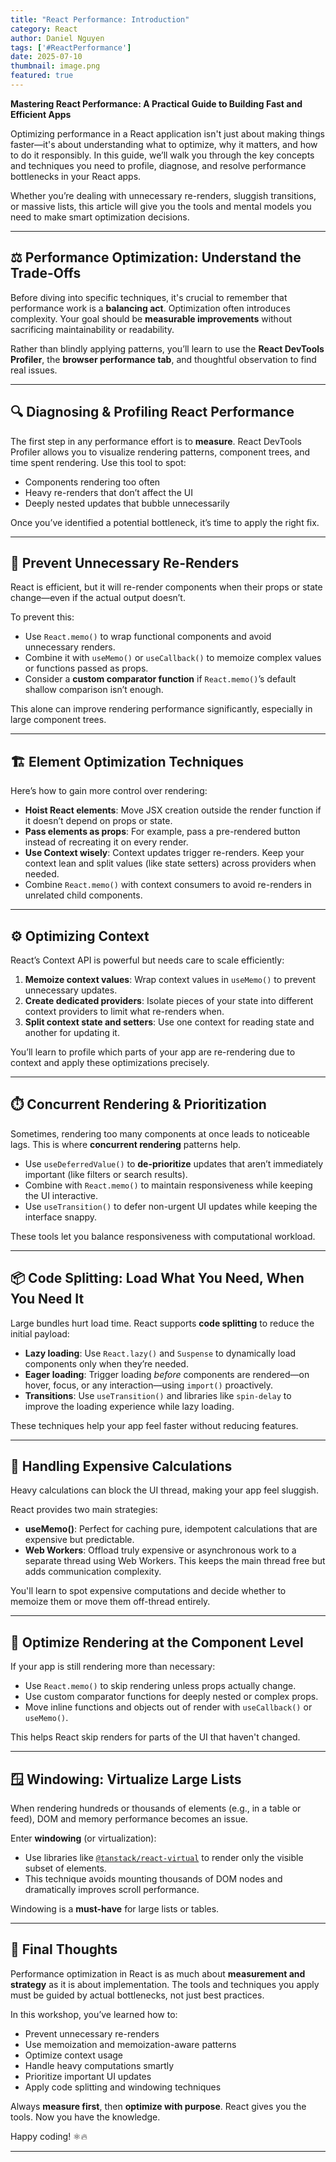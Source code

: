 ```yaml
---
title: "React Performance: Introduction"
category: React
author: Daniel Nguyen
tags: ['#ReactPerformance']
date: 2025-07-10
thumbnail: image.png
featured: true
---
```


**Mastering React Performance: A Practical Guide to Building Fast and Efficient Apps**

Optimizing performance in a React application isn't just about making things faster—it's about understanding what to optimize, why it matters, and how to do it responsibly. In this guide, we’ll walk you through the key concepts and techniques you need to profile, diagnose, and resolve performance bottlenecks in your React apps.

Whether you’re dealing with unnecessary re-renders, sluggish transitions, or massive lists, this article will give you the tools and mental models you need to make smart optimization decisions.

---

## ⚖️ Performance Optimization: Understand the Trade-Offs

Before diving into specific techniques, it's crucial to remember that performance work is a **balancing act**. Optimization often introduces complexity. Your goal should be **measurable improvements** without sacrificing maintainability or readability.

Rather than blindly applying patterns, you’ll learn to use the **React DevTools Profiler**, the **browser performance tab**, and thoughtful observation to find real issues.

---

## 🔍 Diagnosing & Profiling React Performance

The first step in any performance effort is to **measure**. React DevTools Profiler allows you to visualize rendering patterns, component trees, and time spent rendering. Use this tool to spot:

* Components rendering too often
* Heavy re-renders that don’t affect the UI
* Deeply nested updates that bubble unnecessarily

Once you’ve identified a potential bottleneck, it’s time to apply the right fix.

---

## 🧠 Prevent Unnecessary Re-Renders

React is efficient, but it will re-render components when their props or state change—even if the actual output doesn’t.

To prevent this:

* Use `React.memo()` to wrap functional components and avoid unnecessary renders.
* Combine it with `useMemo()` or `useCallback()` to memoize complex values or functions passed as props.
* Consider a **custom comparator function** if `React.memo()`’s default shallow comparison isn’t enough.

This alone can improve rendering performance significantly, especially in large component trees.

---

## 🏗️ Element Optimization Techniques

Here’s how to gain more control over rendering:

* **Hoist React elements**: Move JSX creation outside the render function if it doesn’t depend on props or state.
* **Pass elements as props**: For example, pass a pre-rendered button instead of recreating it on every render.
* **Use Context wisely**: Context updates trigger re-renders. Keep your context lean and split values (like state setters) across providers when needed.
* Combine `React.memo()` with context consumers to avoid re-renders in unrelated child components.

---

## ⚙️ Optimizing Context

React’s Context API is powerful but needs care to scale efficiently:

1. **Memoize context values**: Wrap context values in `useMemo()` to prevent unnecessary updates.
2. **Create dedicated providers**: Isolate pieces of your state into different context providers to limit what re-renders when.
3. **Split context state and setters**: Use one context for reading state and another for updating it.

You’ll learn to profile which parts of your app are re-rendering due to context and apply these optimizations precisely.

---

## ⏱️ Concurrent Rendering & Prioritization

Sometimes, rendering too many components at once leads to noticeable lags. This is where **concurrent rendering** patterns help.

* Use `useDeferredValue()` to **de-prioritize** updates that aren’t immediately important (like filters or search results).
* Combine with `React.memo()` to maintain responsiveness while keeping the UI interactive.
* Use `useTransition()` to defer non-urgent UI updates while keeping the interface snappy.

These tools let you balance responsiveness with computational workload.

---

## 📦 Code Splitting: Load What You Need, When You Need It

Large bundles hurt load time. React supports **code splitting** to reduce the initial payload:

* **Lazy loading**: Use `React.lazy()` and `Suspense` to dynamically load components only when they’re needed.
* **Eager loading**: Trigger loading *before* components are rendered—on hover, focus, or any interaction—using `import()` proactively.
* **Transitions**: Use `useTransition()` and libraries like `spin-delay` to improve the loading experience while lazy loading.

These techniques help your app feel faster without reducing features.

---

## 🧮 Handling Expensive Calculations

Heavy calculations can block the UI thread, making your app feel sluggish.

React provides two main strategies:

* **useMemo()**: Perfect for caching pure, idempotent calculations that are expensive but predictable.
* **Web Workers**: Offload truly expensive or asynchronous work to a separate thread using Web Workers. This keeps the main thread free but adds communication complexity.

You'll learn to spot expensive computations and decide whether to memoize them or move them off-thread entirely.

---

## 🎯 Optimize Rendering at the Component Level

If your app is still rendering more than necessary:

* Use `React.memo()` to skip rendering unless props actually change.
* Use custom comparator functions for deeply nested or complex props.
* Move inline functions and objects out of render with `useCallback()` or `useMemo()`.

This helps React skip renders for parts of the UI that haven't changed.

---

## 🪟 Windowing: Virtualize Large Lists

When rendering hundreds or thousands of elements (e.g., in a table or feed), DOM and memory performance becomes an issue.

Enter **windowing** (or virtualization):

* Use libraries like [`@tanstack/react-virtual`](https://tanstack.com/query/v3/docs/react/virtual) to render only the visible subset of elements.
* This technique avoids mounting thousands of DOM nodes and dramatically improves scroll performance.

Windowing is a **must-have** for large lists or tables.

---

## 🚀 Final Thoughts

Performance optimization in React is as much about **measurement and strategy** as it is about implementation. The tools and techniques you apply must be guided by actual bottlenecks, not just best practices.

In this workshop, you’ve learned how to:

* Prevent unnecessary re-renders
* Use memoization and memoization-aware patterns
* Optimize context usage
* Handle heavy computations smartly
* Prioritize important UI updates
* Apply code splitting and windowing techniques

Always **measure first**, then **optimize with purpose**. React gives you the tools. Now you have the knowledge.

Happy coding! ⚛️🔥

---